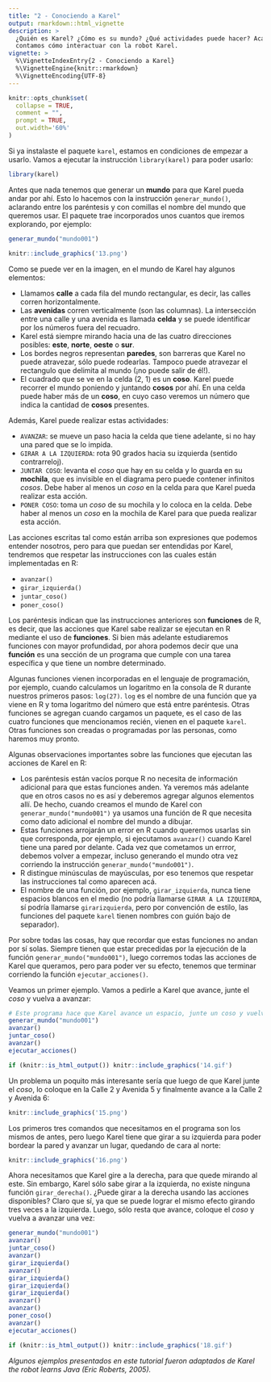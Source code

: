 ```yaml
---
title: "2 - Conociendo a Karel"
output: rmarkdown::html_vignette
description: >
  ¿Quién es Karel? ¿Cómo es su mundo? ¿Qué actividades puede hacer? Acá
  contamos cómo interactuar con la robot Karel.
vignette: >
  %\VignetteIndexEntry{2 - Conociendo a Karel}
  %\VignetteEngine{knitr::rmarkdown}
  %\VignetteEncoding{UTF-8}
---
```


```r
knitr::opts_chunk$set(
  collapse = TRUE,
  comment = "",
  prompt = TRUE,
  out.width='60%'
)
```

Si ya instalaste el paquete `karel`, estamos en condiciones de empezar a usarlo. Vamos a ejecutar la instrucción `library(karel)` para poder usarlo:

```r
library(karel)
```

Antes que nada tenemos que generar un **mundo** para que Karel pueda andar por ahí. Esto lo hacemos con la instrucción `generar_mundo()`, aclarando entre los paréntesis y con comillas el nombre del mundo que queremos usar. El paquete trae incorporados unos cuantos que iremos explorando, por ejemplo:

```r
generar_mundo("mundo001")
```

```r
knitr::include_graphics('13.png')
```

Como se puede ver en la imagen, en el mundo de Karel hay algunos elementos:

- Llamamos **calle** a cada fila del mundo rectangular, es decir, las calles corren horizontalmente. 
- Las **avenidas** corren verticalmente (son las columnas). La intersección entre una calle y una avenida es llamada **celda** y se puede identificar por los números fuera del recuadro. 
- Karel está siempre mirando hacia una de las cuatro direcciones posibles: **este**, **norte**, **oeste** o **sur**.
- Los bordes negros representan **paredes**, son barreras que Karel no puede atravezar, sólo puede rodearlas. Tampoco puede atravezar el rectangulo que delimita al mundo (¡no puede salir de él!).
- El cuadrado que se ve en la celda (2, 1) es un **coso**. Karel puede recorrer el mundo poniendo y juntando **cosos** por ahí. En una celda puede haber más de un **coso**, en cuyo caso veremos un número que indica la cantidad de **cosos** presentes.

Además, Karel puede realizar estas actividades:

- `AVANZAR`: se mueve un paso hacia la celda que tiene adelante, si no hay una pared que se lo impida.
- `GIRAR A LA IZQUIERDA`: rota 90 grados hacia su izquierda (sentido contrarreloj).
- `JUNTAR COSO`: levanta el *coso* que hay en su celda y lo guarda en su **mochila**, que es invisible en el diagrama pero puede contener infinitos *cosos*. Debe haber al menos un *coso* en la celda para que Karel pueda realizar esta acción.
- `PONER COSO`: toma un *coso* de su mochila y lo coloca en la celda. Debe haber al menos un *coso* en la mochila de Karel para que pueda realizar esta acción.

Las acciones escritas tal como están arriba son expresiones que podemos entender nosotros, pero para que puedan ser entendidas por Karel, tendremos que respetar las instrucciones con las cuales están implementadas en R:

- `avanzar()`
- `girar_izquierda()`
- `juntar_coso()`
- `poner_coso()`

Los paréntesis indican que las instrucciones anteriores son **funciones** de R, es decir, que las acciones que Karel sabe realizar se ejecutan en R mediante el uso de **funciones**. Si bien más adelante estudiaremos funciones con mayor profundidad, por ahora podemos decir que una **función** es una sección de un programa que cumple con una tarea específica y que tiene un nombre determinado. 

Algunas funciones vienen incorporadas en el lenguaje de programación, por ejemplo, cuando calculamos un logaritmo en la consola de R durante nuestros primeros pasos: `log(27)`. `log` es el nombre de una función que ya viene en R y toma logaritmo del número que está entre paréntesis. Otras funciones se agregan cuando cargamos un paquete, es el caso de las cuatro funciones que mencionamos recién, vienen en el paquete `karel`. Otras funciones son creadas o programadas por las personas, como haremos muy pronto.

Algunas observaciones importantes sobre las funciones que ejecutan las acciones de Karel en R:

- Los paréntesis están vacíos porque R no necesita de información adicional para que estas funciones anden. Ya veremos más adelante que en otros casos no es así y deberemos agregar algunos elementos allí. De hecho, cuando creamos el mundo de Karel con `generar_mundo("mundo001")` ya usamos una función de R que necesita como dato adicional el nombre del mundo a dibujar.
- Estas funciones arrojarán un error en R cuando queremos usarlas sin que corresponda, por ejemplo, si ejecutamos `avanzar()` cuando Karel tiene una pared por delante. Cada vez que cometamos un errror, debemos volver a empezar, incluso generando el mundo otra vez corriendo la instrucción `generar_mundo("mundo001")`.
- R distingue minúsculas de mayúsculas, por eso tenemos que respetar las instrucciones tal como aparecen acá.
- El nombre de una función, por ejemplo, `girar_izquierda`, nunca tiene espacios blancos en el medio (no podría llamarse `GIRAR A LA IZQUIERDA`, sí podría llamarse `girarizquierda`, pero por convención de estilo, las funciones del paquete `karel` tienen nombres con guión bajo de separador).

Por sobre todas las cosas, hay que recordar que estas funciones no andan por sí solas. Siempre tienen que estar precedidas por la ejecución de la función `generar_mundo("mundo001")`, luego corremos todas las acciones de Karel que queramos, pero para poder ver su efecto, tenemos que terminar corriendo la función `ejecutar_acciones()`.

Veamos un primer ejemplo. Vamos a pedirle a Karel que avance, junte el *coso* y vuelva a avanzar:

```r
# Este programa hace que Karel avance un espacio, junte un coso y vuelva a avanzar
generar_mundo("mundo001")
avanzar()
juntar_coso()
avanzar()
ejecutar_acciones()
```

```r
if (knitr::is_html_output()) knitr::include_graphics('14.gif')
```

Un problema un poquito más interesante sería que luego de que Karel junte el *coso*, lo coloque en la Calle 2 y Avenida 5 y finalmente avance a la Calle 2 y Avenida 6:

```r
knitr::include_graphics('15.png')
```

Los primeros tres comandos que necesitamos en el programa son los mismos de antes, pero luego Karel tiene que girar a su izquierda para poder bordear la pared y avanzar un lugar, quedando de cara al norte:

```r
knitr::include_graphics('16.png')
```

Ahora necesitamos que Karel gire a la derecha, para que quede mirando al este. Sin embargo, Karel sólo sabe girar a la izquierda, no existe ninguna función `girar_derecha()`. ¿Puede girar a la derecha usando las acciones disponibles? Claro que sí, ya que se puede lograr el mismo efecto girando tres veces a la izquierda. Luego, sólo resta que avance, coloque el *coso* y vuelva a avanzar una vez:

```r
generar_mundo("mundo001")
avanzar()
juntar_coso()
avanzar()
girar_izquierda()
avanzar()
girar_izquierda()
girar_izquierda()
girar_izquierda()
avanzar()
avanzar()
poner_coso()
avanzar()
ejecutar_acciones()
```

```r
if (knitr::is_html_output()) knitr::include_graphics('18.gif')
```

*Algunos ejemplos presentados en este tutorial fueron adaptados de Karel the robot learns Java (Eric Roberts, 2005).*
